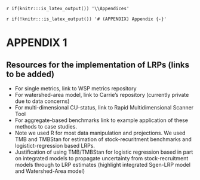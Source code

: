 <!-- The following code should appear at the beginning of the first appendix.
After that, all subsequent sections will be turned into appendices. -->

`r if(knitr:::is_latex_output()) '\\Appendices'`

`r if(!knitr:::is_latex_output()) '# (APPENDIX) Appendix {-}'`

# APPENDIX 1{#app:first-appendix}

## Resources for the implementation of LRPs (links to be added)

- For single metrics, link to WSP metrics repository
- For watershed-area model, link to Carrie's repository (currently private due to data concerns)
-	For multi-dimensional CU-status, link to Rapid Multidimensional Scanner Tool 
- For aggregate-based benchmarks link to example application of these methods to case studies.
- Note we used R for most data manipulation and projections.  We used TMB and TMBStan for estimation of stock-recuritment benchmarks and logistict-regression based LRPs.
-	Justification of using TMB/TMBStan for logistic regression based in part on integrated models to propagate uncertainty from stock-recruitment models through to LRP estimates (highlight integrated Sgen-LRP model and Watershed-Area model)

